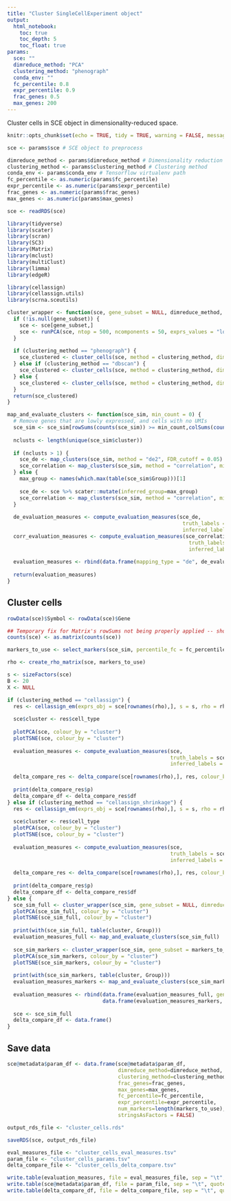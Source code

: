 ```yaml
---
title: "Cluster SingleCellExperiment object"
output: 
  html_notebook:
    toc: true
    toc_depth: 5
    toc_float: true
params:
  sce: ""
  dimreduce_method: "PCA"
  clustering_method: "phenograph"
  conda_env: ""
  fc_percentile: 0.8
  expr_percentile: 0.9
  frac_genes: 0.5
  max_genes: 200
---
```


Cluster cells in SCE object in dimensionality-reduced space. 

```r
knitr::opts_chunk$set(echo = TRUE, tidy = TRUE, warning = FALSE, message = FALSE, cache = FALSE)
```

```r
sce <- params$sce # SCE object to preprocess

dimreduce_method <- params$dimreduce_method # Dimensionality reduction method
clustering_method <- params$clustering_method # Clustering method
conda_env <- params$conda_env # Tensorflow virtualenv path
fc_percentile <- as.numeric(params$fc_percentile)
expr_percentile <- as.numeric(params$expr_percentile)
frac_genes <- as.numeric(params$frac_genes)
max_genes <- as.numeric(params$max_genes)

sce <- readRDS(sce)
```

```r
library(tidyverse)
library(scater)
library(scran)
library(SC3)
library(Matrix)
library(mclust)
library(multiClust)
library(limma)
library(edgeR)

library(cellassign)
library(cellassign.utils)
library(scrna.sceutils)
```

```r
cluster_wrapper <- function(sce, gene_subset = NULL, dimreduce_method, clustering_method, conda_env = "r-tensorflow") {
  if (!is.null(gene_subset)) {
    sce <- sce[gene_subset,]
    sce <- runPCA(sce, ntop = 500, ncomponents = 50, exprs_values = "logcounts")
  }
  
  if (clustering_method == "phenograph") {
    sce_clustered <- cluster_cells(sce, method = clustering_method, dimreduce_type = dimreduce_method, conda_env = conda_env, phenograph_module = "scrnatools.methods.clustering.phenograph_analysis")
  } else if (clustering_method == "dbscan") {
    sce_clustered <- cluster_cells(sce, method = clustering_method, dimreduce_type = dimreduce_method, dbscan_epsilon = 0.5, dbscan_minPoints = 5)
  } else {
    sce_clustered <- cluster_cells(sce, method = clustering_method, dimreduce_type = dimreduce_method)
  }
  return(sce_clustered)
}

map_and_evaluate_clusters <- function(sce_sim, min_count = 0) {
  # Remove genes that are lowly expressed, and cells with no UMIs
  sce_sim <- sce_sim[rowSums(counts(sce_sim)) >= min_count,colSums(counts(sce_sim)) > 0]
  
  nclusts <- length(unique(sce_sim$cluster))
  
  if (nclusts > 1) {
    sce_de <- map_clusters(sce_sim, method = "de2", FDR_cutoff = 0.05)
    sce_correlation <- map_clusters(sce_sim, method = "correlation", min_correlation = 0)
  } else {
    max_group <- names(which.max(table(sce_sim$Group)))[1]
    
    sce_de <- sce %>% scater::mutate(inferred_group=max_group)
    sce_correlation <- map_clusters(sce_sim, method = "correlation", min_correlation = 0)
  }
  
  de_evaluation_measures <- compute_evaluation_measures(sce_de, 
                                                         truth_labels = sce_de$Group,
                                                         inferred_labels = sce_de$inferred_group)
  corr_evaluation_measures <- compute_evaluation_measures(sce_correlation, 
                                                           truth_labels = sce_correlation$Group,
                                                           inferred_labels = sce_correlation$inferred_group)
  
  evaluation_measures <- rbind(data.frame(mapping_type = "de", de_evaluation_measures, stringsAsFactors = FALSE), data.frame(mapping_type = "correlation", corr_evaluation_measures, stringsAsFactors = FALSE))
  
  return(evaluation_measures)
}
```

## Cluster cells

```r
rowData(sce)$Symbol <- rowData(sce)$Gene

## Temporary fix for Matrix's rowSums not being properly applied -- shouldn't be happening
counts(sce) <- as.matrix(counts(sce))

markers_to_use <- select_markers(sce_sim, percentile_fc = fc_percentile, percentile_meanexpr = expr_percentile, frac_genes = frac_genes, max_genes = max_genes)

rho <- create_rho_matrix(sce, markers_to_use)

s <- sizeFactors(sce)
B <- 20
X <- NULL

if (clustering_method == "cellassign") {
  res <- cellassign_em(exprs_obj = sce[rownames(rho),], s = s, rho = rho, X = X, B = B, use_priors = FALSE, prior_type = "shrinkage", delta_variance_prior = FALSE, verbose = FALSE, em_convergence_thres = 1e-5, min_delta = 0)
  
  sce$cluster <- res$cell_type
  
  plotPCA(sce, colour_by = "cluster")
  plotTSNE(sce, colour_by = "cluster")
  
  evaluation_measures <- compute_evaluation_measures(sce, 
                                                     truth_labels = sce$Group,
                                                     inferred_labels = sce$cluster)
  
  delta_compare_res <- delta_compare(sce[rownames(rho),], res, colour_by = "Group", shape_by = "high_expr")
  
  print(delta_compare_res$p)
  delta_compare_df <- delta_compare_res$df
} else if (clustering_method == "cellassign_shrinkage") {
  res <- cellassign_em(exprs_obj = sce[rownames(rho),], s = s, rho = rho, X = X, B = B, use_priors = TRUE, prior_type = "shrinkage", delta_variance_prior = FALSE, verbose = FALSE, em_convergence_thres = 1e-5, min_delta = 0)
  
  sce$cluster <- res$cell_type
  plotPCA(sce, colour_by = "cluster")
  plotTSNE(sce, colour_by = "cluster")
  
  evaluation_measures <- compute_evaluation_measures(sce, 
                                                     truth_labels = sce$Group,
                                                     inferred_labels = sce$cluster)
  
  delta_compare_res <- delta_compare(sce[rownames(rho),], res, colour_by = "Group", shape_by = "high_expr")
  
  print(delta_compare_res$p)
  delta_compare_df <- delta_compare_res$df
} else {
  sce_sim_full <- cluster_wrapper(sce_sim, gene_subset = NULL, dimreduce_method = dimreduce_method, clustering_method = clustering_method)
  plotPCA(sce_sim_full, colour_by = "cluster")
  plotTSNE(sce_sim_full, colour_by = "cluster")
  
  print(with(sce_sim_full, table(cluster, Group)))
  evaluation_measures_full <- map_and_evaluate_clusters(sce_sim_full)
  
  sce_sim_markers <- cluster_wrapper(sce_sim, gene_subset = markers_to_use, dimreduce_method = dimreduce_method, clustering_method = clustering_method)
  plotPCA(sce_sim_markers, colour_by = "cluster")
  plotTSNE(sce_sim_markers, colour_by = "cluster")
  
  print(with(sce_sim_markers, table(cluster, Group)))
  evaluation_measures_markers <- map_and_evaluate_clusters(sce_sim_markers)
  
  evaluation_measures <- rbind(data.frame(evaluation_measures_full, gene_set="full"),
                               data.frame(evaluation_measures_markers, gene_set="markers"))
  
  sce <- sce_sim_full
  delta_compare_df <- data.frame()
}
```

## Save data

```r
sce@metadata$param_df <- data.frame(sce@metadata$param_df,
                                    dimreduce_method=dimreduce_method,
                                    clustering_method=clustering_method,
                                    frac_genes=frac_genes,
                                    max_genes=max_genes,
                                    fc_percentile=fc_percentile,
                                    expr_percentile=expr_percentile,
                                    num_markers=length(markers_to_use),
                                    stringsAsFactors = FALSE)

output_rds_file <- "cluster_cells.rds"

saveRDS(sce, output_rds_file)
```

```r
eval_measures_file <- "cluster_cells_eval_measures.tsv"
param_file <- "cluster_cells_params.tsv"
delta_compare_file <- "cluster_cells_delta_compare.tsv"

write.table(evaluation_measures, file = eval_measures_file, sep = "\t", quote = FALSE, row.names = FALSE, col.names = TRUE)
write.table(sce@metadata$param_df, file = param_file, sep = "\t", quote = FALSE, row.names = FALSE, col.names = TRUE)
write.table(delta_compare_df, file = delta_compare_file, sep = "\t", quote = FALSE, row.names = FALSE, col.names = TRUE)
```



